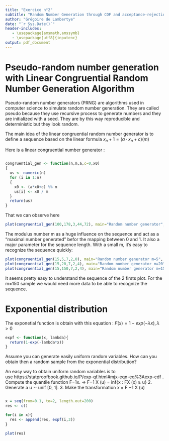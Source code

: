 ```yaml
---
title: "Exercice n°2"
subtitle: "Random Number Generation through CDF and acceptance-rejection sampling"
author: "Grégoire de Lambertye"
date: "`r Sys.Date()`"
header-includes:
   - \usepackage{amsmath,amssymb}
   - \usepackage[utf8]{inputenc}
output: pdf_document
---
```


# Pseudo-random number generation with Linear Congruential Random Number Generation Algorithm

Pseudo-random number generators (PRNG) are algorithms used in computer science to simulate random number generation. They are called pseudo because they use recursive process to generate numbers and they are initialized with a seed. 
They are by this way reproducible and deterministic but they look random. 


The main idea of the linear congruential random number generator is to define a sequence based on the linear formula
${x_n+1} = (a · x_n + c) (m)$

Here is a linear congruential number generator : 
```r

```


```r
congruential_gen <- function(n,m,a,c=0,x0)
{
  us <- numeric(n)
  for (i in 1:n)
  {
    x0 <- (a*x0+c) %% m
    us[i] <- x0 / m
  }
  return(us)
}

```
That we can observe here 
```r

plot(congruential_gen(100,178,3,44,72), main="Random number generator", ylab="Random values")
```
The modulus number m as a huge influence on the sequence and act as a "maximal number generated" befor the mapping between 0 and 1. It also a major parameter for the sequence length. With a small m, it's easy to recognize the sequence quickly: 

```r
plot(congruential_gen(15,5,7,2,0), main="Random number generator m=5", ylab="Random numbers")
plot(congruential_gen(15,20,7,2,4), main="Random number generator m=20", ylab="Random numbers")
plot(congruential_gen(15,150,7,2,4), main="Random number generator m=150", ylab="Random numbers")

```
It seems pretty easy to understand the sequence of the 2 firsts plot. For the m=150 sample we would need more data to be able to recognize the sequence. 

# Exponential distribution

The exponetial function is obtain with this equation : $F(x) = 1-exp(-λx), λ>0$
```r
expf <- function(x, lambda){
  return(1-exp(-lambda*x))
}

```

Assume you can generate easily uniform random variables. How can you obtain then a random sample from the exponential distribution?

An easy way to obtain uniform random variables is to  
use https://statproofbook.github.io/P/exp-qf.html#mjx-eqn-eq%3Aexp-cdf
. Compute the quantile function F−1x. => F−1 X (u) = inf{x : FX (x) ≥ u}
2. Generate a u ∼ unif [0, 1].
3. Make the transformation x = F  −1 X (u)


```r

```


```r
x = seq(from=0.1, to=2, length.out=200)
res <- c()

for(i in x){
  res <- append(res, expf(i,3))
}

plot(res)

```











